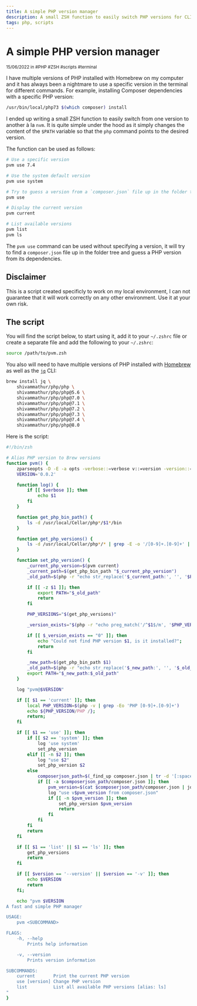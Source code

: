 ```yaml
---
title: A simple PHP version manager
description: A small ZSH function to easily switch PHP versions for CLI usage
tags: php, scripts
---
```


# A simple PHP version manager

<div class="tracking-wide uppercase opacity-50"><small>15/06/2022 in #PHP #ZSH #scripts #terminal</small></div>

I have multiple versions of PHP installed with Homebrew on my computer and it has always been a nightmare to use a specific version in the terminal for different commands. For example, installing Composer dependencies with a specific PHP version:

```bash
/usr/bin/local/php73 $(which composer) install
```

I ended up writing a small ZSH function to easily switch from one version to another à la `nvm`. It is quite simple under the hood as it simply changes the content of the `$PATH` variable so that the `php` command points to the desired version.

The function can be used as follows:

```bash
# Use a specific version
pvm use 7.4

# Use the system default version
pvm use system

# Try to guess a version from a `composer.json` file up in the folder tree
pvm use

# Display the current version
pvm current

# List available versions
pvm list
pvm ls
```

The `pvm use` command can be used without specifying a version, it will try to find a `composer.json` file up in the folder tree and guess a PHP version from its dependencies.

## Disclaimer

This is a script created specificly to work on my local environment, I can not guarantee that it will work correctly on any other environment. Use it at your own risk.

## The script

You will find the script below, to start using it, add it to your `~/.zshrc` file or create a separate file and add the following to your `~/.zshrc`:

```bash
source /path/to/pvm.zsh
```

You also will need to have multiple versions of PHP installed with [Homebrew](https://brew.sh/) as well as the [`jq`](https://stedolan.github.io/jq/) CLI:

```bash
brew install jq \
    shivammathur/php/php \
    shivammathur/php/php@5.6 \
    shivammathur/php/php@7.0 \
    shivammathur/php/php@7.1 \
    shivammathur/php/php@7.2 \
    shivammathur/php/php@7.3 \
    shivammathur/php/php@7.4 \
    shivammathur/php/php@8.0
```

Here is the script:

```bash
#!/bin/zsh

# Alias PHP version to Brew versions
function pvm() {
    zparseopts -D -E -a opts -verbose::=verbose v::=version -version::=version
    VERSION='0.0.2'

    function log() {
        if [[ $verbose ]]; then
            echo $1
        fi
    }

    function get_php_bin_path() {
        ls -d /usr/local/Cellar/php*/$1*/bin
    }

    function get_php_versions() {
        ls -d /usr/local/Cellar/php*/* | grep -E -o '/[0-9]+.[0-9]+' | sed -E 's#/##'
    }

    function set_php_version() {
        _current_php_version=$(pvm current)
        _current_path=$(get_php_bin_path "$_current_php_version")
        _old_path=$(php -r "echo str_replace('$_current_path:', '', '$PATH');")

        if [[ -z $1 ]]; then
            export PATH="$_old_path"
            return
        fi

        PHP_VERSIONS="$(get_php_versions)"

        _version_exists="$(php -r "echo preg_match('/^$1$/m', '$PHP_VERSIONS');")"

        if [[ $_version_exists == "0" ]]; then
            echo "Could not find PHP version $1, is it installed?";
            return
        fi

        _new_path=$(get_php_bin_path $1)
        _old_path=$(php -r "echo str_replace('$_new_path:', '', '$_old_path');")
        export PATH="$_new_path:$_old_path"
    }

    log "pvm@$VERSION"

    if [[ $1 == 'current' ]]; then
        local PHP_VERSION=$(php -v | grep -Eo 'PHP [0-9]+.[0-9]+')
        echo ${PHP_VERSION/PHP /};
        return;
    fi

    if [[ $1 == 'use' ]]; then
        if [[ $2 == 'system' ]]; then
            log 'use system'
            set_php_version
        elif [[ -n $2 ]]; then
            log "use $2"
            set_php_version $2
        else
            composerjson_path=$(_find_up composer.json | tr -d '[:space:]')
            if [[ -a $composerjson_path/composer.json ]]; then
                pvm_version=$(cat $composerjson_path/composer.json | jq '.require.php' | grep -Eo '[0-9](.[0-9])?' | head -n 1)
                log "use v$pvm_version from composer.json"
                if [[ -n $pvm_version ]]; then
                    set_php_version $pvm_version
                    return
                fi
            fi
        fi
        return
    fi

    if [[ $1 == 'list' || $1 == 'ls' ]]; then
        get_php_versions
        return
    fi

    if [[ $version == '--version' || $version == '-v' ]]; then
        echo $VERSION
        return
    fi;

    echo "pvm $VERSION
A fast and simple PHP manager

USAGE:
    pvm <SUBCOMMAND>

FLAGS:
    -h, --help
        Prints help information

    -v, --version
        Prints version information

SUBCOMMANDS:
    current       Print the current PHP version
    use [version] Change PHP version
    list          List all available PHP versions [alias: ls]
"
}
```
